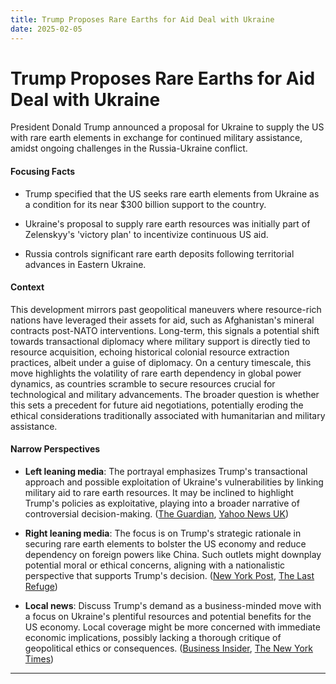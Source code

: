 ```yaml
---
title: Trump Proposes Rare Earths for Aid Deal with Ukraine
date: 2025-02-05
---
```


# Trump Proposes Rare Earths for Aid Deal with Ukraine

President Donald Trump announced a proposal for Ukraine to supply the US with rare earth elements in exchange for continued military assistance, amidst ongoing challenges in the Russia-Ukraine conflict.

#### Focusing Facts

- Trump specified that the US seeks rare earth elements from Ukraine as a condition for its near $300 billion support to the country.

- Ukraine's proposal to supply rare earth resources was initially part of Zelenskyy's 'victory plan' to incentivize continuous US aid.

- Russia controls significant rare earth deposits following territorial advances in Eastern Ukraine.

#### Context

This development mirrors past geopolitical maneuvers where resource-rich nations have leveraged their assets for aid, such as Afghanistan's mineral contracts post-NATO interventions. Long-term, this signals a potential shift towards transactional diplomacy where military support is directly tied to resource acquisition, echoing historical colonial resource extraction practices, albeit under a guise of diplomacy. On a century timescale, this move highlights the volatility of rare earth dependency in global power dynamics, as countries scramble to secure resources crucial for technological and military advancements. The broader question is whether this sets a precedent for future aid negotiations, potentially eroding the ethical considerations traditionally associated with humanitarian and military assistance.

#### Narrow Perspectives

- **Left leaning media**: The portrayal emphasizes Trump's transactional approach and possible exploitation of Ukraine's vulnerabilities by linking military aid to rare earth resources. It may be inclined to highlight Trump's policies as exploitative, playing into a broader narrative of controversial decision-making. ([The Guardian](https://www.theguardian.com/world/2025/feb/04/ukraine-war-briefing-trump-demands-rare-earths-from-kyiv-in-exchange-for-aid), [Yahoo News UK](https://uk.news.yahoo.com/trump-wants-rare-earth-resources-122134563.html))

- **Right leaning media**: The focus is on Trump's strategic rationale in securing rare earth elements to bolster the US economy and reduce dependency on foreign powers like China. Such outlets might downplay potential moral or ethical concerns, aligning with a nationalistic perspective that supports Trump's decision. ([New York Post](https://nypost.com/2025/02/03/us-news/trump-wants-guarantee-that-us-will-get-ukraines-rare-earth-minerals-in-exchange-for-aid/), [The Last Refuge](https://theconservativetreehouse.com/blog/2025/02/03/president-trump-demands-collateral-for-taxpayer-money-sent-to-ukraine-rare-earth-minerals-will-suffice/))

- **Local news**: Discuss Trump's demand as a business-minded move with a focus on Ukraine's plentiful resources and potential benefits for the US economy. Local coverage might be more concerned with immediate economic implications, possibly lacking a thorough critique of geopolitical ethics or consequences. ([Business Insider](https://www.businessinsider.com/trump-wants-ukraine-rare-earth-metals-exchange-us-aid-2025-2), [The New York Times](https://www.nytimes.com/2025/02/03/world/europe/trump-ukraine-rare-earth-minerals.html))

---
